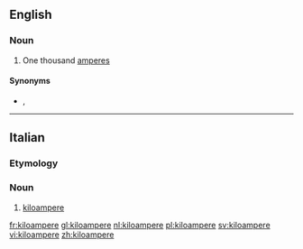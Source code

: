 {{also|kiloampère|kilo-ampere}}
==English==

===Noun===
{{en-noun}}

# One thousand [[ampere]]s

====Synonyms====
* {{l|mul|kA}}, {{l|mul|㎄}}

----

==Italian==

===Etymology===
{{prefix|kilo|ampere|lang=it}}

===Noun===
{{head|it|noun|g=m|invariable}}

# [[#English|kiloampere]]

[[fr:kiloampere]]
[[gl:kiloampere]]
[[nl:kiloampere]]
[[pl:kiloampere]]
[[sv:kiloampere]]
[[vi:kiloampere]]
[[zh:kiloampere]]